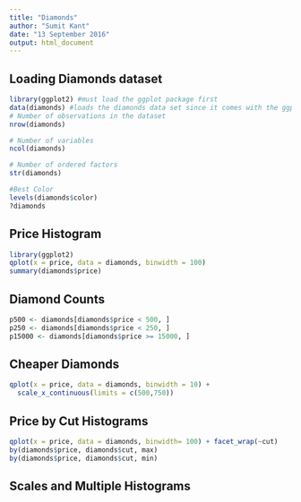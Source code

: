 ```yaml
---
title: "Diamonds"
author: "Sumit Kant"
date: "13 September 2016"
output: html_document
---
```


## Loading Diamonds dataset


```r
library(ggplot2) #must load the ggplot package first 
data(diamonds) #loads the diamonds data set since it comes with the ggplot package 
# Number of observations in the dataset
nrow(diamonds)

# Number of variables
ncol(diamonds)

# Number of ordered factors
str(diamonds)

#Best Color
levels(diamonds$color)
?diamonds
```
## Price Histogram
```r
library(ggplot2)
qplot(x = price, data = diamonds, binwidth = 100)
summary(diamonds$price)
```

## Diamond Counts
```r
p500 <- diamonds[diamonds$price < 500, ]
p250 <- diamonds[diamonds$price < 250, ]
p15000 <- diamonds[diamonds$price >= 15000, ]
```
## Cheaper Diamonds
```r
qplot(x = price, data = diamonds, binwidth = 10) +
  scale_x_continuous(limits = c(500,750))
```
## Price by Cut Histograms
```r

qplot(x = price, data = diamonds, binwidth= 100) + facet_wrap(~cut)
by(diamonds$price, diamonds$cut, max)
by(diamonds$price, diamonds$cut, min)
```
## Scales and Multiple Histograms

